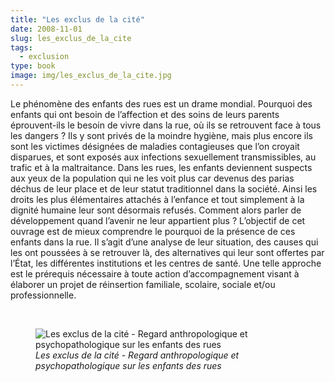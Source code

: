 ```yaml
---
title: "Les exclus de la cité"
date: 2008-11-01
slug: les_exclus_de_la_cite
tags:
  - exclusion
type: book
image: img/les_exclus_de_la_cite.jpg
---
```


Le phénomène des enfants des rues est un drame mondial.
Pourquoi des enfants qui ont besoin de l’affection et des soins de leurs parents éprouvent-ils le besoin de vivre dans la rue, où ils se retrouvent face à tous les dangers ?
Ils y sont privés de la moindre hygiène, mais plus encore ils sont les victimes désignées de maladies contagieuses que l’on croyait disparues, et sont exposés aux infections sexuellement transmissibles, au trafic et à la maltraitance.
Dans les rues, les enfants deviennent suspects aux yeux de la population qui ne les voit plus car devenus des parias déchus de leur place et de leur statut traditionnel dans la société.
Ainsi les droits les plus élémentaires attachés à l’enfance et tout simplement à la dignité humaine leur sont désormais refusés. Comment alors parler de développement quand l’avenir ne leur appartient plus ?
L’objectif de cet ouvrage est de mieux comprendre le pourquoi de la présence de ces enfants dans la rue.
Il s’agit d’une analyse de leur situation, des causes qui les ont poussées à se retrouver là, des alternatives qui leur sont offertes par l’État, les différentes institutions et les centres de santé.
Une telle approche est le prérequis nécessaire à toute action d’accompagnement visant à élaborer un projet de réinsertion familiale, scolaire, sociale et/ou professionnelle.

<br>

![_Les exclus de la cité - Regard anthropologique et psychopathologique sur les enfants des rues_](img/les_exclus_de_la_cite.jpg)

